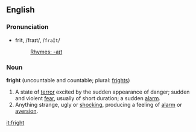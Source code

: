 ==English==

===Pronunciation===
*frīt, /fraɪt/, /<tt>fraIt</tt>/
*:[[Rhymes:English:-aɪt|Rhymes: -aɪt]]

===Noun===
'''fright''' (uncountable and countable; plural: [[frights]])

#A state of [[terror]] excited by the sudden appearance of danger; sudden and violent [[fear]], usually of short duration; a sudden [[alarm]].
#Anything strange, ugly or [[shocking]], producing a feeling of [[alarm]] or [[aversion]].

[[it:fright]]